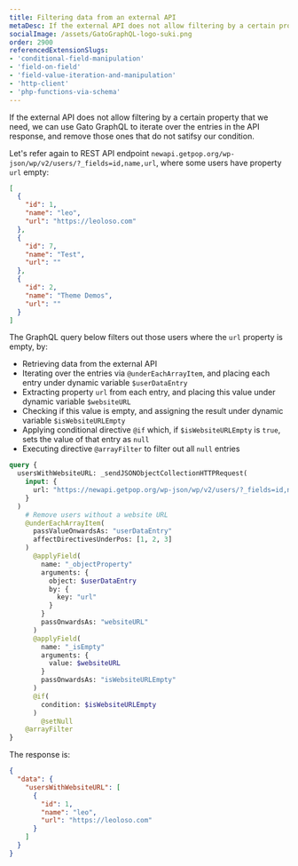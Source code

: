 ```yaml
---
title: Filtering data from an external API
metaDesc: If the external API does not allow filtering by a certain property that we need, we can use Gato GraphQL to iterate over the entries in the API response, and remove those ones that do not satifsy our condition.
socialImage: /assets/GatoGraphQL-logo-suki.png
order: 2900
referencedExtensionSlugs:
- 'conditional-field-manipulation'
- 'field-on-field'
- 'field-value-iteration-and-manipulation'
- 'http-client'
- 'php-functions-via-schema'
---
```


If the external API does not allow filtering by a certain property that we need, we can use Gato GraphQL to iterate over the entries in the API response, and remove those ones that do not satifsy our condition.

Let's refer again to REST API endpoint `newapi.getpop.org/wp-json/wp/v2/users/?_fields=id,name,url`, where some users have property `url` empty:

```json
[
  {
    "id": 1,
    "name": "leo",
    "url": "https://leoloso.com"
  },
  {
    "id": 7,
    "name": "Test",
    "url": ""
  },
  {
    "id": 2,
    "name": "Theme Demos",
    "url": ""
  }
]
```

The GraphQL query below filters out those users where the `url` property is empty, by:

- Retrieving data from the external API
- Iterating over the entries via `@underEachArrayItem`, and placing each entry under dynamic variable `$userDataEntry`
- Extracting property `url` from each entry, and placing this value under dynamic variable `$websiteURL`
- Checking if this value is empty, and assigning the result under dynamic variable `$isWebsiteURLEmpty`
- Applying conditional directive `@if` which, if `$isWebsiteURLEmpty` is `true`, sets the value of that entry as `null`
- Executing directive `@arrayFilter` to filter out all `null` entries

```graphql
query {
  usersWithWebsiteURL: _sendJSONObjectCollectionHTTPRequest(
    input: {
      url: "https://newapi.getpop.org/wp-json/wp/v2/users/?_fields=id,name,url"
    }
  )
    # Remove users without a website URL
    @underEachArrayItem(
      passValueOnwardsAs: "userDataEntry"
      affectDirectivesUnderPos: [1, 2, 3]
    )
      @applyField(
        name: "_objectProperty"
        arguments: {
          object: $userDataEntry
          by: {
            key: "url"
          }
        }
        passOnwardsAs: "websiteURL"
      )
      @applyField(
        name: "_isEmpty"
        arguments: {
          value: $websiteURL
        }
        passOnwardsAs: "isWebsiteURLEmpty"
      )
      @if(
        condition: $isWebsiteURLEmpty
      )
        @setNull
    @arrayFilter
}
```

The response is:

```json
{
  "data": {
    "usersWithWebsiteURL": [
      {
        "id": 1,
        "name": "leo",
        "url": "https://leoloso.com"
      }
    ]
  }
}
```
